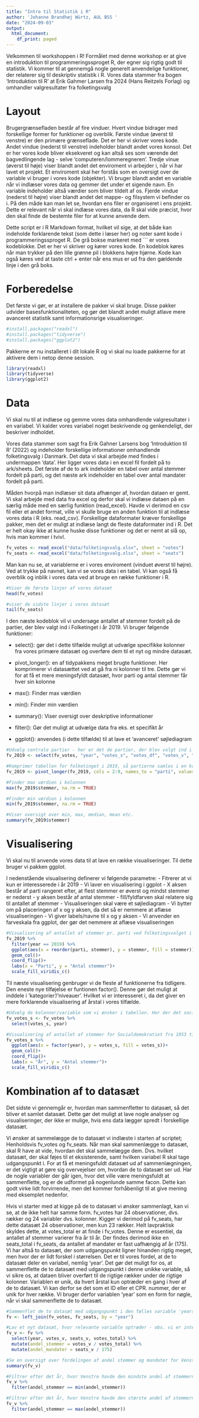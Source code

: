 ---
title: "Intro til Statistik i R"
author: 'Johanne Brandhøj Würtz, AUL BSS '
date: "2024-09-03"
output:
  html_document:
    df_print: paged
---

Velkommen til workshoppen i R! Formålet med denne workshop er at give en introduktion til programmeringssproget R, der egner sig rigtig godt til statistik. Vi kommer til at gennemgå nogle generelt anvendelige funktioner, der relaterer sig til deskriptiv statistik i R. Vores data stammer fra bogen 'Introduktion til R' at Erik Gahmer Larsen fra 2024 (Hans Reitzels Forlag) og omhandler valgresultater fra folketingsvalg

# Layout

Brugergrænsefladen består af fire vinduer. Hvert vindue bidrager med forskellige former for funktioner og overblik. Første vindue (øverst til venstre) er den primære grænseflade. Det er her vi skriver vores kode. Andet vindue (nederst til venstre) indeholder blandt andet vores konsol. Det er her vores kode bliver eksekveret og kan altså ses som værende det bagvedlingende lag - selve 'computeren/lommeregneren'. Tredje vinue (øverst til høje) viser blandt andet det enviroment vi arbejder i, når vi har lavet et projekt. Et enviroment skal her forstås som en oversigt over de variable vi bruger i vores kode (objekter). Vi bruger blandt andet en variable når vi indlæser vores data og gemmer det under et sigende navn. En variable indeholder altså værdier som bliver tildelt af os. Fjerde vindue (nederst til højre) viser blandt andet det mappe- og filsystem vi befinder os i. På den måde kan man let se, hvordan ens filer er organiseret i ens projekt. Dette er relevant når vi skal indlæse vores data, da R skal vide præcist, hvor den skal finde de bestemte filer for at kunne anvende dem.

Dette script er i R Markdown format, hvilket vil sige, at det både kan indeholde forklarende tekst (som dette i læser her) og noter samt kode i programmeringssproget R. De grå bokse markeret med ´´´ er vores kodeblokke. Det er her vi skriver og kører vores kode. En kodeblok køres når man trykker på den lille grønne pil i blokkens højre hjørne. Kode kan også køres ved at taste ctrl + enter når ens mus er ud fra den gældende linje i den grå boks.

# Forberedelse 

Det første vi gør, er at installere de pakker vi skal bruge. Disse pakker udvider basesfunktionaliteten, og gør det blandt andet muligt atlave mere avanceret statistik samt informationsrige visualiseringer.

```{r Installer pakker}
#install.packages("readxl")
#install.packages("tidyverse")
#install.packages("ggplot2")
```

Pakkerne er nu installeret i dit lokale R og vi skal nu loade pakkerne for at aktivere dem i netop denne session.

```{r Load pakker}
library(readxl)
library(tidyverse)
library(ggplot2) 
```

# Data

Vi skal nu til at indlæse og gemme vores data omhandlende valgresultater i en variabel. Vi kalder vores variabel noget beskrivende og genkendeligt, der beskriver indholdet.

Vores data stammer som sagt fra Erik Gahner Larsens bog 'Introduktion til R' (2022) og indeholder forskellige informationer omhandlende folketingsvalg i Danmark. Det data vi skal arbejde med findes i undermappen 'data'. Her ligger vores data i en excel fil fordelt på to ark/sheets. Det første af de to ark indeholder en tabel over antal stemmer fordelt på parti, og det næste ark indeholder en tabel over antal mandater fordelt på parti.

Måden hvorpå man indlæser sit data afhænger af, hvordan dataen er gemt. Vi skal arbejde med data fra excel og derfor skal vi indlæse dataen på en særlig måde med en særlig funktion (read_excel). Havde vi derimod en csv fil eller et andet format, ville vi skulle bruge en anden funktion til at indlæse vores data i R (eks. read_csv). Forskellige dataformater kræver forskellige pakker, men det er muligt at indlæse langt de fleste dataformater ind i R. Det er helt okay ikke at kunne huske disse funktioner og det er nemt at slå op, hvis man kommer i tvivl.

```{r Indlæs data}
fv_votes <- read_excel("data/folketingsvalg.xlsx", sheet = "votes")
fv_seats <- read_excel("data/folketingsvalg.xlsx", sheet = "seats")

```

Man kan nu se, at variablerne er i vores enviroment (vinduet øverst til højre). Ved at trykke på navnet, kan vi se vores data i en tabel. Vi kan også få overblik og inblik i vores data ved at bruge en række funktioner i R.

```{r Data overblik}

#Viser de første linjer af vores datasæt
head(fv_votes)

#viser de sidste linjer i vores datasæt
tail(fv_seats)

```

I den næste kodeblok vil vi undersøge antallet af stemmer fordelt på de partier, der blev valgt ind i Folketinget i år 2019. Vi bruger følgende funktioner:

-   select(): gør det i dette tilfælde muligt at udvælge specifikke kolonner fra vores primære datasæt og overføre dem til et nyt og mindre datasæt.

-   pivot_longer(): en af tidypakkens meget brugte funktioner. Her komprimerer vi datasættet ved at gå fra ni kolonner til tre. Dette gør vi for at få et mere meningsfyldt datasæt, hvor parti og antal stemmer får hver sin kolonne

-   max(): Finder max værdien

-   min(): Finder min værdien

-   summary(): Viser oversigt over deskriptive informationer

-   filter(): Gør det muligt at udvælge data fra eks. et specifikt år

-   ggplot(): anvendes (i dette tilfælde) til at lave et 'avanceret' søjlediagram

```{r Folketinget 2019}

#Udvælg centrale partier - her er det de partier, der blev valgt ind i folketinget i 2019
fv_2019 <- select(fv_votes, "year", "votes_s", "votes_df", "votes_v", "votes_el", "votes_la", "votes_alt", "votes_rv", "votes_sf")

#Komprimer tabellen for folketinget i 2019, så partierne samles i en kolonne og antal stemmer samles i en anden kolonne
fv_2019 <- pivot_longer(fv_2019, cols = 2:9, names_to = "parti", values_to = "stemmer")

#Finder max værdien i kolonnen
max(fv_2019$stemmer, na.rm = TRUE)

#Finder min værdien i kolonnen
min(fv_2019$stemmer, na.rm = TRUE)

#Viser oversigt over min, max, median, mean etc.
summary(fv_2019$stemmer)

```

# Visualisering

Vi skal nu til anvende vores data til at lave en række visualiseringer. Til dette bruger vi pakken ggplot.

I nedenstående visualisering definerer vi følgende parametre: - Fitrerer at vi kun er interesserede i år 2019 - Vi laver en visualisering i ggplot - X aksen består af parti rangeret efter, at flest stemmer er øverst og mindst stemmer er nederst - y aksen består af antal stemmer - fill/fyldfarven skal relatere sig til antallet af stemmer - Visualiseringen skal være et søjlediagram - Vi bytter om på placeringen af x og y aksen, da det så er nemmere at aflæse visualiseringen - Vi giver labels/navne til x og y aksen - Vi anvender en farveskala fra ggplot, der gør det nemmere at aflæse visualiseringen

```{r Folketinget 2019 - visualisering}
#Visualisering af antallet af stemmer pr. parti ved folketingsvalget i 2019 for de partier, der blev valgt ind 
fv_2019 %>% 
  filter(year == 2019) %>%
  ggplot(aes(x = reorder(parti, stemmer), y = stemmer, fill = stemmer))+
  geom_col()+
  coord_flip()+
  labs(x = "Parti", y = "Antal stemmer")+
  scale_fill_viridis_c()
```

Til næste visualisering genbruger vi de fleste af funktionerne fra tidligere. Den eneste nye tilføjelse er funtionen factor(). Denne gør det muligt at inddele i 'kategorier'/'niveauer'. Hvilket vi er interesseret i, da det giver en mere forklarende visualisering af årstal i vores tilfælde.

```{r Socialdemokratiets stemmer - visualisering}

#Udvælg de kolonner/variable som vi ønsker i tabellen. Her der det socialdemokratiet og årstal vi er interesserede i
fv_votes_s <- fv_votes %>% 
  select(votes_s, year)

#Visualisering af antallet af stemmer for Socialdemokratiet fra 1953 til 2019
fv_votes_s %>% 
  ggplot(aes(x = factor(year), y = votes_s, fill = votes_s))+
  geom_col()+
  coord_flip()+
  labs(x = "År", y = "Antal stemmer")+
  scale_fill_viridis_c()
```

# Kombination af to datasæt

Det sidste vi gennemgår er, hvordan man sammenfletter to datasæt, så det bliver et samlet datasæt. Dette gør det muligt at lave nogle analyser og visualiseringer, der ikke er mulige, hvis ens data lægger spredt i forskellige datasæt.

Vi ønsker at sammelægge de to datasæt vi indlæste i starten af scriptet; Henholdsvis fv_votes og fv_seats. Når man skal sammenlægge to datasæt, skal R have at vide, hvordan det skal sammelægge dem. Dvs. hvilket datasæt, der skal føjes til et eksisterende, samt hvilken variabel R skal tage udgangspunkt i. For at få et meningsfuldt datasæt ud af sammenlægningen, er det vigtigt at gøre sig overvejelser om, hvordan de to datasæt ser ud. Har de nogle variabler der går igen, hvor det ville være meningsfuldt at sammenflette, og er de udformet på nogenlunde samme facon. Dette kan godt virke lidt forvirrende, men det kommer forhåbenligt til at give mening med eksemplet nedenfor.

Hvis vi starter med at kigge på de to datasæt vi ønsker sammenlagt, kan vi se, at de ikke helt har samme form. fv_votes har 24 observationer, dvs. rækker og 24 variabler dvs. kolonner. Kigger vi derimod på fv_seats, har dette datasæt 24 observationer, men kun 23 rækker. Helt lavpraktisk skyldes dette, at votes_total er at finde i fv_votes. Denne er essentiel, da antallet af stemmer varierer fra år til år. Der findes derimod ikke en seats_total i fv_seats, da antallet af mandater er fast uafhængig af år (175). Vi har altså to datasæt, der som udgangspunkt ligner hinanden rigtig meget, men hvor der er lidt forskel i størrelsen. Det er til vores fordel, at de to datasæt deler en variabel, nemlig 'year'. Det gør det muligt for os, at sammenflette de to datasæt med udgangspunkt i denne unikke variable, så vi sikre os, at dataen bliver overført til de rigtige rækker under de rigtige kolonner. Variablen er unik, da hvert årstal kun optræder en gang i hver af de to datasæt. Vi kan derfor se det som et ID eller et CPR. nummer, der er unik for hver række. Vi bruger derfor variablen 'year' som en form for nøgle, når vi skal sammenflette de to datasæt.

```{r Venstres stemme- og mandatandel}
#Sammenflet de to datasæt med udgangspunkt i den fælles variable 'years'
fv <- left_join(fv_votes, fv_seats, by = "year")

#Lav et nyt datasæt, hvor relevante variable optræder - obs. vi er interesserede i kolonnen votes_total, da andel udregnes med afsæt i det fulde antal
fv_v <- fv %>%
  select(year, votes_v, seats_v, votes_total) %>% 
  mutate(andel_stemmer = votes_v / votes_total) %>% 
  mutate(andel_mandater = seats_v / 175)

#Se en oversigt over fordelingen af andel stemmer og mandater for Venstre
summary(fv_v)

#Filtrer efter det år, hvor Venstre havde den mindste andel af stemmerne
fv_v %>% 
  filter(andel_stemmer == min(andel_stemmer))

#Filtrer efter det år, hvor Venstre havde den største andel af stemmerne
fv_v %>% 
  filter(andel_stemmer == max(andel_stemmer))
	
```
